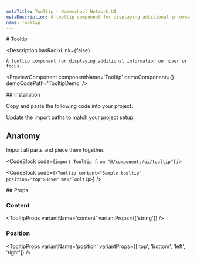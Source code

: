 ```yaml
---
metaTitle: Tooltip - Homeschool Network UI
metaDescription: A tooltip component for displaying additional information on hover or focus.
name: Tooltip
---
```


<FlexGroup>
  # Tooltip

  <Description
    hasRadixLink={false}
  >
    A tooltip component for displaying additional information on hover or focus.
  </Description>
</FlexGroup>

<PreviewComponent
  componentName='Tooltip'
  demoComponent={<TooltipDemo />}
  demoCodePath='TooltipDemo'
/>

<FlexGroup>
  ## Installation

Copy and paste the following code into your project.

<ComponentSource code='Tooltip' />

Update the import paths to match your project setup.

## Anatomy

Import all parts and piece them together.

<CodeBlock code={`import Tooltip from "@/components/ui/tooltip"`} />

<CodeBlock
  code={`<Tooltip content="Sample tooltip" position="top">Hover me</Tooltip>`}
/>
</FlexGroup>

<FlexGroup>
## Props

### Content

<TooltipProps
  variantName='content'
  variantProps={['string']}
/>

### Position

<TooltipProps
  variantName='position'
  variantProps={['top', 'bottom', 'left', 'right']}
/>

</FlexGroup>
